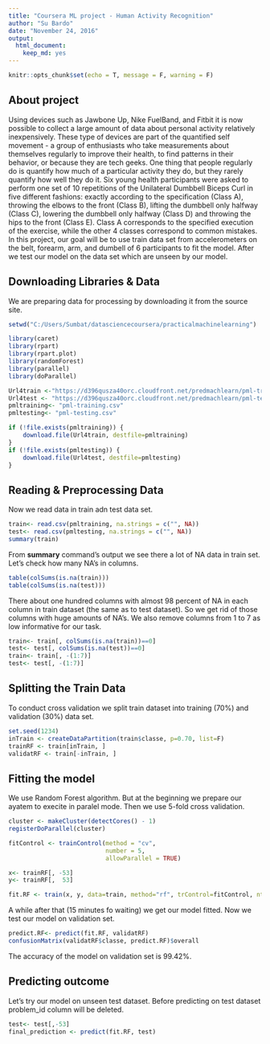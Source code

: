 ```yaml
---
title: "Coursera ML project - Human Activity Recognition"
author: "Su Bardo"
date: "November 24, 2016"
output: 
  html_document: 
    keep_md: yes
---
```


```r
knitr::opts_chunk$set(echo = T, message = F, warning = F)
```

## About project
   Using devices such as Jawbone Up, Nike FuelBand, and Fitbit it is now possible to collect a large amount of data about personal activity relatively inexpensively.
These type of devices are part of the quantified self movement - a group of enthusiasts who take measurements about themselves regularly to improve their 
health, to find patterns in their behavior, or because they are tech geeks. One 
thing that people regularly do is quantify how much of a particular activity they
do, but they rarely quantify how well they do it. Six young health participants were asked to perform one set of 10 repetitions of the Unilateral Dumbbell Biceps Curl in five different fashions: exactly according to the specification (Class A), throwing the elbows to the front (Class B), lifting the dumbbell only halfway (Class C), lowering the dumbbell only halfway (Class D) and throwing the hips to the front
(Class E). Class A corresponds to the specified execution of the exercise, while the other 4 classes correspond to common mistakes.
   In this project, our goal will be to use train data set from accelerometers on the belt, forearm, arm, and dumbell of 6 participants to fit the model. After we test our model on the data set which are unseen by our model.
   
## Downloading Libraries & Data
We are preparing data for processing by downloading it from the source site.
```r
setwd("C:/Users/Sumbat/datasciencecoursera/practicalmachinelearning")

library(caret)
library(rpart)
library(rpart.plot)
library(randomForest)
library(parallel)
library(doParallel)

Url4train <-"https://d396qusza40orc.cloudfront.net/predmachlearn/pml-training.csv"
Url4test <- "https://d396qusza40orc.cloudfront.net/predmachlearn/pml-testing.csv"
pmltraining<- "pml-training.csv"
pmltesting<- "pml-testing.csv"

if (!file.exists(pmltraining)) {
    download.file(Url4train, destfile=pmltraining)
}
if (!file.exists(pmltesting)) {
    download.file(Url4test, destfile=pmltesting)
}
```

## Reading & Preprocessing Data
Now we read data in train adn test data set.

```r
train<- read.csv(pmltraining, na.strings = c("", NA))
test<- read.csv(pmltesting, na.strings = c("", NA))
summary(train)
```
From **summary** command's output we see there a lot of NA data in train set. Let's 
check how many NA's in columns.
```r
table(colSums(is.na(train)))
table(colSums(is.na(test)))
```
There about one hundred columns with almost 98 percent of NA in each column in train dataset (the same as to test dataset). So we get rid of those columns with huge amounts of NA's. We also remove columns from 1 to 7 as low informative for our task.
```r
train<- train[, colSums(is.na(train))==0]
test<- test[, colSums(is.na(test))==0]
train<- train[, -(1:7)]
test<- test[, -(1:7)]
```


## Splitting the Train Data 
To conduct cross validation we split train dataset into training (70%) and validation
(30%) data set.
```r
set.seed(1234)
inTrain <- createDataPartition(train$classe, p=0.70, list=F)
trainRF <- train[inTrain, ]
validatRF <- train[-inTrain, ]
```
## Fitting the model
We use Random Forest algorithm. But at the beginning we prepare our ayatem to execite in paralel mode. Then we use 5-fold cross validation.

```r
cluster <- makeCluster(detectCores() - 1)
registerDoParallel(cluster)

fitControl <- trainControl(method = "cv",
                           number = 5,
                           allowParallel = TRUE)

x<- trainRF[, -53]
y<- trainRF[,  53]

fit.RF <- train(x, y, data=train, method="rf", trControl=fitControl, ntree=250)
```

A while after that (15 minutes fo waiting) we get our model fitted. Now we test our model on validation set.
```r
predict.RF<- predict(fit.RF, validatRF)
confusionMatrix(validatRF$classe, predict.RF)$overall
```
The accuracy of the model on validation set is 99.42%. 

## Predicting outcome
Let's try our model on unseen test dataset.  Before predicting on test dataset problem_id column will be deleted.

```r
test<- test[,-53]
final_prediction <- predict(fit.RF, test)
```
